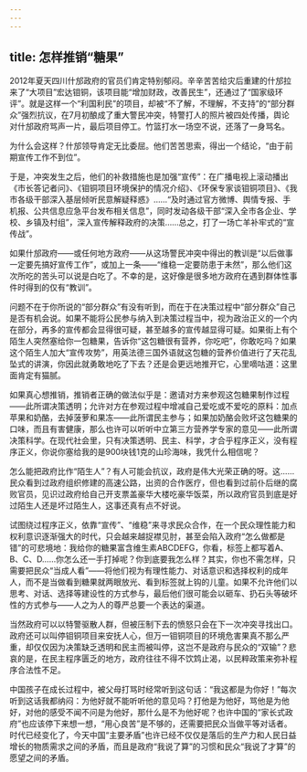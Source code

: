 ```yaml
---
---
---
```

title: 怎样推销“糖果”
---







2012年夏天四川什邡政府的官员们肯定特别郁闷。辛辛苦苦给灾后重建的什邡拉来了“大项目”宏达钼铜，该项目能“增加财政，改善民生”，还通过了“国家级环评”。就是这样一个“利国利民”的项目，却被“不了解，不理解，不支持”的“部分群众”强烈抗议，在7月初酿成了重大警民冲突，特警打人的照片被四处传播，舆论对什邡政府骂声一片，最后项目停工。竹篮打水一场空不说，还落了一身骂名。

为什么会这样？什邡领导肯定无比委屈。他们苦苦思索，得出一个结论，“由于前期宣传工作不到位”。

于是，冲突发生之后，他们的补救措施也是加强“宣传”：在广播电视上滚动播出《市长答记者问》、《钼铜项目环境保护的情况介绍》、《环保专家谈钼铜项目》、《我市各级干部深入基层倾听民意解疑释惑》……“及时通过官方微博、舆情专报、手机报、公共信息应急平台发布相关信息”，同时发动各级干部“深入全市各企业、学校、乡镇及村组”，深入宣传解释政府的决策……总之，打了一场亡羊补牢式的“宣传战”。

如果什邡政府——或任何地方政府——从这场警民冲突中得出的教训是“以后做事一定要先搞好宣传工作”，或加上一条——“维稳一定要防患于未然”，那么他们这次所吃的苦头可以说是白吃了。不幸的是，这好像是很多地方政府在遇到群体性事件时得到的仅有“教训”。

问题不在于你所说的“部分群众”有没有听到，而在于在决策过程中“部分群众”自己是否有机会说。如果不能将公民参与纳入到决策过程当中，视为政治正义的一个内在部分，再多的宣传都会显得很可疑，甚至越多的宣传越显得可疑。如果街上有个陌生人突然塞给你一包糖果，告诉你“这包糖很有营养，你吃吧”，你敢吃吗？如果这个陌生人加大“宣传攻势”，用英法德三国外语就这包糖的营养价值进行了天花乱坠式的讲演，你因此就勇敢地吃了下去？还是会更远地推开它，心里嘀咕道：这里面肯定有猫腻。

如果真心想推销，推销者正确的做法似乎是：邀请对方来参观这包糖果制作过程——此所谓决策透明；允许对方在参观过程中增减自己爱吃或不爱吃的原料：加点苹果和奶酪，去掉菠萝和果冻——此所谓民主参与；如果加奶酪会败坏这包糖果的口味，而且有害健康，那么也许可以听听中立第三方营养学专家的意见——此所谓决策科学。在现代社会里，只有决策透明、民主、科学，才合乎程序正义，没有程序正义，你说你塞给我的是900块钱1克的山珍海味，我凭什么相信呢？

怎么能把政府比作“陌生人”？有人可能会抗议，政府是伟大光荣正确的呀。这……民众看到过政府组织修建的高速公路，出资的合作医疗，但也看到过前仆后继的腐败官员，见识过政府给自己开支票盖豪华大楼吃豪华饭菜，所以政府官员到底是好过陌生人还是坏过陌生人，这事还真有点不好说。

试图绕过程序正义，依靠“宣传”、“维稳”来寻求民众合作，在一个民众理性能力和权利意识逐渐强大的时代，只会越来越捉襟见肘，甚至会陷入政府“怎么做都是错”的可悲境地：我给你的糖果富含维生素ABCDEFG，你看，标签上都写着A、B、C、D……你怎么还一手打掉呢？你到底要我怎么样？其实，你也不需怎样，只需要把民众“当成人看”——将他们视为有理性能力、对话意识和选择权利的成年人，而不是当做看到糖果就两眼放光、看到标签就上钩的儿童。如果不允许他们以思考、对话、选择等建设性的方式参与，最后他们很可能会以砸车、扔石头等破坏性的方式参与——人之为人的尊严总要一个表达的渠道。

当然政府可以以特警驱散人群，但被压制下去的愤怒只会在下一次冲突寻找出口。政府还可以叫停钼铜项目来安抚人心，但万一钼铜项目的环境危害果真不那么严重，却仅仅因为决策缺乏透明和民主而被叫停，这岂不是政府与民众的“双输”？悲哀的是，在民主程序匮乏的地方，政府往往不得不饮鸩止渴，以民粹政策来弥补程序合法性不足。

中国孩子在成长过程中，被父母打骂时经常听到这句话：“我这都是为你好！”每次听到这话我都纳闷：为他好就不能听听他的意见吗？打他是为他好，骂他是为他好，对他的感受不闻不问是为他好，那什么是不为他好呢？也许中国的“家长式政府”也应该停下来想一想，“用心良苦”是不够的，还需要把民众当做平等对话者。时代已经变化了，今天中国“主要矛盾”也许已经不仅仅是落后的生产力和人民日益增长的物质需求之间的矛盾，而且是政府“我说了算”的习惯和民众“我说了才算”的愿望之间的矛盾。